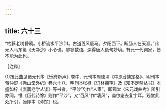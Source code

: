 ```yaml
---
---
---
```

title: 六十三
---




“枯藤老树昏鸦。小桥流水平沙(1)。古道西风瘦马。夕阳西下。断肠人在天涯。”此元人马东篱《天净沙》小令也。寥寥数语，深得唐人绝句妙境。有元一代词家，皆不能为此也。

［注释］

(1)按此曲见诸元刊本《乐府新声》卷中、元刊本周德清《中原音韵定格》、明刊本蒋仲舒《尧山堂外纪》卷六十八、明刊本张禄《词林摘艳》及《知不足斋丛书》本盛如梓《庶斋老学丛谈》等书者，“平沙”均作“人家”，即观堂《宋元戏曲考》所引亦同。惟《历代诗馀》则作“平沙”，又“西风”作“凄风”，盖欲避去复字耳。观堂此处所引，殆即本《诗馀》也。